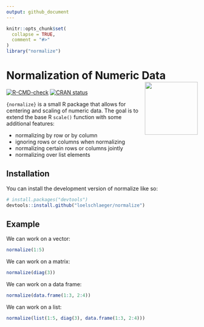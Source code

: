 ```yaml
---
output: github_document
---
```


<!-- README.md is generated from README.Rmd. Please edit that file -->

```r
knitr::opts_chunk$set(
  collapse = TRUE,
  comment = "#>"
)
library("normalize")
```

# Normalization of Numeric Data <img src="man/figures/logo.png" align="right" height="139" alt="" />

<!-- badges: start -->
[![R-CMD-check](https://github.com/loelschlaeger/normalize/actions/workflows/R-CMD-check.yaml/badge.svg)](https://github.com/loelschlaeger/normalize/actions/workflows/R-CMD-check.yaml)
[![CRAN status](https://www.r-pkg.org/badges/version/normalize)](https://CRAN.R-project.org/package=normalize)
<!-- badges: end -->

`{normalize}` is a small R package that allows for centering and scaling of numeric data. The goal is to extend the base R `scale()` function with some additional features:

- normalizing by row or by column
- ignoring rows or columns when normalizing
- normalizing certain rows or columns jointly
- normalizing over list elements

## Installation

You can install the development version of normalize like so:

``` r
# install.packages("devtools")
devtools::install.github("loelschlaeger/normalize")
```

## Example

We can work on a vector:

```r
normalize(1:5)
```

We can work on a matrix:

```r
normalize(diag(3))
```

We can work on a data frame:

```r
normalize(data.frame(1:3, 2:4))
```

We can work on a list:

```r
normalize(list(1:5, diag(3), data.frame(1:3, 2:4)))
```
